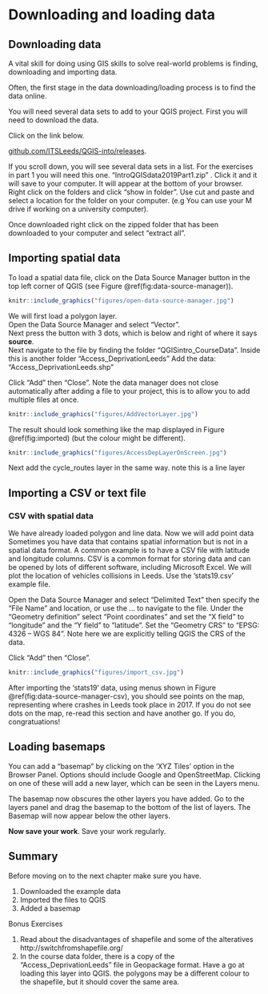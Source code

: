 # Downloading and loading data {#data}

## Downloading data
A vital skill for doing using GIS skills to solve real-world problems is finding, downloading and importing data.

Often, the first stage in the data downloading/loading process is to find the data online. 

You will need several data sets to add to your QGIS project.  First you will need to download the data.  

Click on the link below. 

[github.com/ITSLeeds/QGIS-into/releases](https://github.com/ITSLeeds/QGIS-intro/releases/tag/0.01).

If you scroll down, you will see several data sets in a list.  For the exercises in part 1 you will need this one. "IntroQGISdata2019Part1.zip" . 
Click it and it will save to your computer. It will appear at the bottom of your browser. Right click on the folders and click “show in folder”. Use cut and paste and select a location for the folder on your computer.  (e.g You can use your M drive if working on a university computer). 

Once downloaded right click on the zipped folder that has been downloaded to your computer and select “extract all”.  


## Importing spatial data
To load a spatial data file, click on the Data Source Manager button in the top left corner of QGIS (see Figure \@ref(fig:data-source-manager)).

```r
knitr::include_graphics("figures/open-data-source-manager.jpg")
```


We will first load a polygon layer.  
Open the Data Source Manager and select “Vector”.  
Next press the button with 3 dots, which is below and right of where it says **source**.  
Next navigate to the file by finding the folder "QGISintro_CourseData". 
Inside this is another folder "Access_DeprivationLeeds"
Add the data: "Access_DeprivationLeeds.shp"

Click “Add” then “Close”. Note the data manager does not close automatically after adding a file to your project, this is to allow you to add multiple files at once.

```r
knitr::include_graphics("figures/AddVectorLayer.jpg")
```

The result should look something like the map displayed in Figure \@ref(fig:imported) (but the colour might be different).

```r
knitr::include_graphics("figures/AccessDepLayerOnScreen.jpg")
```

Next add the cycle_routes layer in the same way.  note this is a line layer       


## Importing a CSV or text file

### CSV with spatial data

We have already loaded polygon and line data.  Now we will add point data
Sometimes you have data that contains spatial information but is not in a spatial data format.  A common example is to have a CSV file with latitude and longitude columns. CSV is a common format for storing data and can be opened by lots of different software, including Microsoft Excel. 
We will plot the location of vehicles collisions in Leeds.  Use the 'stats19.csv' example file.  

Open the Data Source Manager and select “Delimited Text” then specify the “File Name” and location, or use the … to navigate to the file.
Under the “Geometry definition” select “Point coordinates” and set the “X field” to “longitude” and the “Y field” to “latitude”.  Set the “Geometry CRS” to “EPSG: 4326 – WGS 84”.  Note here we are explicitly telling QGIS the CRS of the data.  

Click “Add” then “Close”.

```r
knitr::include_graphics("figures/import_csv.jpg")
```

After importing the 'stats19' data, using menus shown in Figure \@ref(fig:data-source-manager-csv), you should see points on the map, representing where crashes in Leeds took place in 2017.
If you do not see dots on the map, re-read this section and have another go.
If you do, congratuations!


## Loading basemaps

You can add a "basemap" by clicking on the 'XYZ Tiles' option in the Browser Panel. Options should include Google and OpenStreetMap.
Clicking on one of these will add a new layer, which can be seen in the Layers menu.


The basemap now obscures the other layers you have added.  Go to the layers panel and drag the basemap to the bottom of the list of layers.  The Basemap will now appear below the other layers.  


**Now save your work**. Save your work regularly.  


## Summary

Before moving on to the next chapter make sure you have.

1. Downloaded the example data
1. Imported the files to QGIS
3. Added a basemap

Bonus Exercises

1. Read about the disadvantages of shapefile and some of the alteratives http://switchfromshapefile.org/ 
2. In the course data folder, there is a copy of the "Access_DeprivationLeeds" file in Geopackage format.  Have a go at loading this layer into QGIS.  the polygons may be a different colour to the shapefile, but it should cover the same area.     


